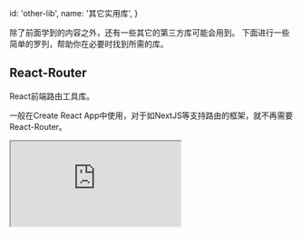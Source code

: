   id: 'other-lib',
  name: '其它实用库',
}

除了前面学到的内容之外，还有一些其它的第三方库可能会用到。
下面进行一些简单的罗列，帮助你在必要时找到所需的库。

## React-Router

React前端路由工具库。

一般在Create React App中使用，对于如NextJS等支持路由的框架，就不再需要React-Router。

<iframe src="https://codesandbox.io/embed/react-router-basic-bnpsd?fontsize=14&hidenavigation=1&theme=dark"
        className={'w-full h-[500px] border-r !border-black overflow-hidden'}
        title="React Router - Basic"
        allow="accelerometer; ambient-light-sensor; camera; encrypted-media; geolocation; gyroscope; hid; microphone; midi; payment; usb; vr; xr-spatial-tracking"
        sandbox="allow-forms allow-modals allow-popups allow-presentation allow-same-origin allow-scripts"
/>

## Data Fetching

帮助获取后台数据并提供缓存、数据状态和异步刷新等功能。

- [SWR](https://github.com/vercel/swr)(笔者首选)
- [React Query](https://github.com/tannerlinsley/react-query)

```jsx
import useSWR from 'swr'

function Profile() {
  const { data, error } = useSWR('/api/user', fetcher)

  if (error) return <div>failed to load</div>
  if (!data) return <div>loading...</div>
  return <div>hello {data.name}!</div>
}
```

## 动画库

- [React-spring](https://github.com/pmndrs/react-spring)
- [React-motion](https://github.com/chenglou/react-motion)
- [Framer-motion](https://github.com/framer/motion)

## Hooks钩子工具库

- [react-use](https://github.com/streamich/react-use)
- [ahooks](https://github.com/alibaba/hooks)
- [rooks](https://github.com/imbhargav5/rooks)

## 测试相关

- [storybook](https://github.com/storybookjs/storybook)
- [jest](https://github.com/facebook/jest)
- [json-server](https://github.com/typicode/json-server)

## 大数据/无限列表渲染

- [react-virtualized](https://github.com/bvaughn/react-virtualized)
- [react-window](https://github.com/bvaughn/react-window)